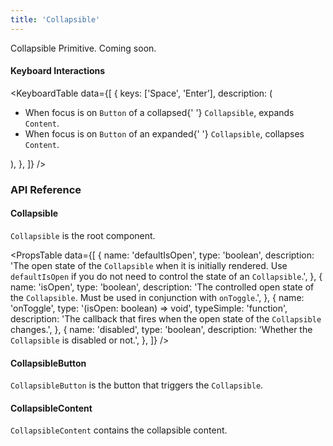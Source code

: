 ```yaml
---
title: 'Collapsible'
---
```


Collapsible Primitive. Coming soon.

#### Keyboard Interactions

<KeyboardTable
  data={[
    {
      keys: ['Space', 'Enter'],
      description: (
        <ul>
          <li>
            When focus is on <Code>Button</Code> of a collapsed{' '}
            <Code>Collapsible</Code>, expands <Code>Content</Code>.
          </li>
          <li>
            When focus is on <Code>Button</Code> of an expanded{' '}
            <Code>Collapsible</Code>, collapses <Code>Content</Code>.
          </li>
        </ul>
      ),
    },
  ]}
/>

### API Reference

#### Collapsible

`Collapsible` is the root component.

<PropsTable
  data={[
    {
      name: 'defaultIsOpen',
      type: 'boolean',
      description:
        'The open state of the `Collapsible` when it is initially rendered. Use `defaultIsOpen` if you do not need to control the state of an `Collapsible`.',
    },
    {
      name: 'isOpen',
      type: 'boolean',
      description:
        'The controlled open state of the `Collapsible`. Must be used in conjunction with `onToggle`.',
    },
    {
      name: 'onToggle',
      type: '(isOpen: boolean) => void',
      typeSimple: 'function',
      description:
        'The callback that fires when the open state of the `Collapsible` changes.',
    },
    {
      name: 'disabled',
      type: 'boolean',
      description: 'Whether the `Collapsible` is disabled or not.',
    },
  ]}
/>

#### CollapsibleButton

`CollapsibleButton` is the button that triggers the `Collapsible`.

#### CollapsibleContent

`CollapsibleContent` contains the collapsible content.

